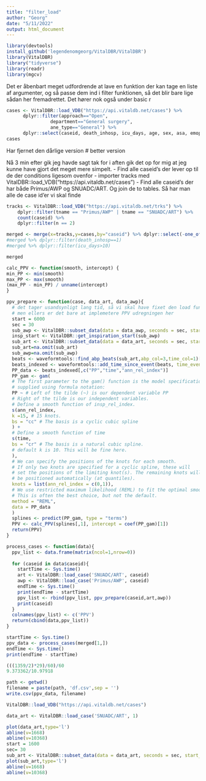 ```yaml
---
title: "filter_load"
author: "Georg"
date: "5/11/2022"
output: html_document
---
```


```r
library(devtools)
install_github('legendenomgeorg/VitalDBR/VitalDBR')
library(VitalDBR)
library("tidyverse")
library(readr)
library(mgcv)
```
Det er åbenbart meget udfordrende at lave en funktion der kan tage en liste af argumenter, og så passe dem ind i filter funktionen, så det blir bare lige sådan her fremadrettet. Det hører nok også under basic r
```r
cases <- VitalDBR::load_VDB("https://api.vitaldb.net/cases") %>%
      dplyr::filter(approach=="Open",
                department=="General surgery",
                ane_type=="General") %>%
      dplyr::select(caseid, death_inhosp, icu_days, age, sex, asa, emop, bmi, opstart, opend)
cases
```

Har fjernet den dårlige version
# better version


Nå 3 min efter gik jeg havde sagt tak for i aften gik det op for mig at jeg kunne have gjort det meget mere simpelt. 
- Find alle caseid's der lever op til de der conditions ligesom ovenfor
- importer tracks med VitalDBR::load_VDB("https://api.vitaldb.net/cases")
- Find alle caseid's der har både Primus/AWP og SNUADC/ART. Og join de to tables. Så har man alle de case id'er vi skal finde
```r
tracks <- VitalDBR::load_VDB("https://api.vitaldb.net/trks") %>%
    dplyr::filter(tname == "Primus/AWP" | tname == "SNUADC/ART") %>%
    count(caseid) %>%
    dplyr::filter(n == 2)


```

```r
merged <- merge(x=tracks,y=cases,by="caseid") %>% dplyr::select(-one_of("n"))
#merged %>% dplyr::filter(death_inhosp==1)
#merged %>% dplyr::filter(icu_days>10)
```


```r
merged
```


```r

calc_PPV <- function(smooth, intercept) {
min_PP <- min(smooth)
max_PP <- max(smooth)
(max_PP - min_PP) / unname(intercept)
}

ppv_prepare <- function(case, data_art, data_awp){
  # det tager usandsynligt lang tid, så vi skal have fixet den load funktion....
  # men ellers er det bare at implemetere PPV udregningen her
  start = 6000
  sec = 30
  sub_awp <- VitalDBR::subset_data(data = data_awp, seconds = sec, start_sec = start)
  insp_start <- VitalDBR::get_inspiration_start(sub_awp)
  sub_art <- VitalDBR::subset_data(data = data_art, seconds = sec, start_sec = start, filter=TRUE,         cut_freq = 25)
  sub_art=na.omit(sub_art)
  sub_awp=na.omit(sub_awp)
  beats <- waveformtools::find_abp_beats(sub_art,abp_col=3,time_col=1)[-1,]
  beats_indexed <- waveformtools::add_time_since_event(beats, time_event = insp_start$time)
  PP_data <- beats_indexed[,c("PP","time","ann_rel_index")]
  PP_gam <- gam(
  # The first parameter to the gam() function is the model specification,
  # supplied using formula notation:
  PP ~ # Left of the tilde (~) is our dependent variable PP
  # Right of the tilde is our independent variables.
  # Define a smooth function of insp_rel_index.
  s(ann_rel_index,
  k =15, # 15 knots.
  bs = "cc" # The basis is a cyclic cubic spline
  ) +
  # Define a smooth function of time
  s(time,
  bs = "cr" # The basis is a natural cubic spline.
  # default k is 10. This will be fine here.
  ),
  # We can specify the positions of the knots for each smooth.
  # If only two knots are specified for a cyclic spline, these will
  # set the positions of the limiting knot(s). The remaining knots will
  # be positioned automatically (at quantiles).
  knots = list(ann_rel_index = c(0,1)),
  # We use restricted maximum likelihood (REML) to fit the optimal smoothing parameter.
  # This is often the best choice, but not the default.
  method = "REML",
  data = PP_data
  )
  splines <- predict(PP_gam, type = "terms")
  PPV <- calc_PPV(splines[,1], intercept = coef(PP_gam)[1])
  return(PPV)
}

process_cases <- function(data){
  ppv_list <- data.frame(matrix(ncol=1,nrow=0))
  
  for (caseid in data$caseid){
    startTime <- Sys.time()
    art <- VitalDBR::load_case('SNUADC/ART', caseid)
    awp <- VitalDBR::load_case('Primus/AWP', caseid)
    endTime <- Sys.time()
    print(endTime - startTime)
    ppv_list <- rbind(ppv_list, ppv_prepare(caseid,art,awp))
    print(caseid)
  }
  colnames(ppv_list) <- c('PPV')
  return(cbind(data,ppv_list))
}

startTime <- Sys.time()
ppv_data <- process_cases(merged[1,])
endTime <- Sys.time()
print(endTime - startTime)
```


```r
(((1359/2)*29)/60)/60
9.373362/10.97918
```


```r
path <- getwd()
filename = paste(path, 'df.csv',sep = '')
write.csv(ppv_data, filename)
```

```r
VitalDBR::load_VDB("https://api.vitaldb.net/cases")
```



```r
data_art <- VitalDBR::load_case('SNUADC/ART', 1)
```


```r
plot(data_art,type='l')
abline(v=1668)
abline(v=10368)
start = 1600
sec= 30
sub_art <- VitalDBR::subset_data(data = data_art, seconds = sec, start_sec = start)
plot(sub_art,type='l')
abline(v=1668)
abline(v=10368)
```

